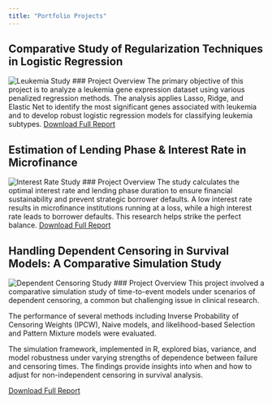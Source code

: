 ```yaml
---
title: "Portfolio Projects"
---
```


:::{.portfolio-container}

:::{.project-card}
## Comparative Study of Regularization Techniques in Logistic Regression
![Leukemia Study](leukemia 2.jpg)
### Project Overview
The primary objective of this project is to analyze a leukemia gene expression dataset using various penalized regression methods. The analysis applies Lasso, Ridge, and Elastic Net to identify the most significant genes associated with leukemia and to develop robust logistic regression models for classifying leukemia subtypes.
[Download Full Report](Leukemia Study.pdf){.btn}
:::

:::{.project-card}
## Estimation of Lending Phase & Interest Rate in Microfinance
![Interest Rate Study](Microfinance.jpg)
### Project Overview
The study calculates the optimal interest rate and lending phase duration to ensure financial sustainability and prevent strategic borrower defaults. A low interest rate results in microfinance institutions running at a loss, while a high interest rate leads to borrower defaults. This research helps strike the perfect balance.
[Download Full Report](Microfinance Lending Interest.pdf){.btn}
:::

:::{.project-card}
## Handling Dependent Censoring in Survival Models: A Comparative Simulation Study
![Dependent Censoring Study](survival analysis image.jpg)
### Project Overview
This project involved a comparative simulation study of time-to-event models under scenarios of dependent censoring, a common but challenging issue in clinical research.

The performance of several methods including Inverse Probability of Censoring Weights (IPCW), Naive models, and likelihood-based Selection and Pattern Mixture models were evaluated.

The simulation framework, implemented in R, explored bias, variance, and model robustness under varying strengths of dependence between failure and censoring times. The findings provide insights into when and how to adjust for non-independent censoring in survival analysis.

[Download Full Report](ST_625_Project(4).pdf){.btn}
:::

:::